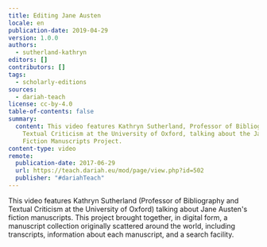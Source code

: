 ```yaml
---
title: Editing Jane Austen
locale: en
publication-date: 2019-04-29
version: 1.0.0
authors:
  - sutherland-kathryn
editors: []
contributors: []
tags:
  - scholarly-editions
sources:
  - dariah-teach
license: cc-by-4.0
table-of-contents: false
summary:
  content: This video features Kathryn Sutherland, Professor of Bibliography and
    Textual Criticism at the University of Oxford, talking about the Jane Austen
    Fiction Manuscripts Project.
content-type: video
remote:
  publication-date: 2017-06-29
  url: https://teach.dariah.eu/mod/page/view.php?id=502
  publisher: "#dariahTeach"
---
```

This video features Kathryn Sutherland (Professor of Bibliography and Textual Criticism at the University of Oxford) talking about Jane Austen's fiction manuscripts. This project brought together, in digital form, a manuscript collection originally scattered around the world, including transcripts, information about each manuscript, and a search facility.

<VideoCard provider="youtube" id="IUJzctu1VXQ" title="DH in Practice" image="/assets/content/assets/en/resources/external/editing-jane-austen/kathryn-sutherland-jpg" subtitle="Editing Jane Austen" />

